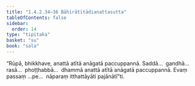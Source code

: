 ```yaml
---
title: "1.4.2.34–36 Bāhirātītādianattasutta"
tableOfContents: false
sidebar:
  order: 14
type: "tipitaka"
basket: "su"
book: "sala"
---
```



<DynamicBreadcrumb />

<Division number="201–203" book="sala" bookNo="13">

<Paragraph number="905" book="sala">
“Rūpā, bhikkhave, anattā atītā anāgatā paccuppannā. Saddā…  gandhā…  rasā…  phoṭṭhabbā…  dhammā anattā atītā anāgatā paccuppannā. Evaṃ passaṃ …pe…  nāparaṃ itthattāyāti pajānātī”ti.
</Paragraph>
</Division>